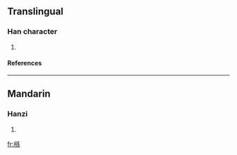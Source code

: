 ==Translingual==
===Han character===
{{Han char|rn=75|rad=木|as=10|sn=14|four=4299<sub>3</sub>|canj=木弓木火 (DNDF)}}
# {{defn|Han|sort=木10}}
====References====
{{Han ref|kx=0545.190|dkj=15302|hdz=21271.070|uh=69C2|ud=27074|bh=E25F|bd=57951}}

----
==Mandarin==
===Hanzi===
{{cmn-hanzi|pin=[[hé]] (he2), [[sūn]] (sun1)|wg=ho<sup>2</sup>, sun<sup>1</sup>}}
# {{defn|Mandarin}}

[[fr:槂]]